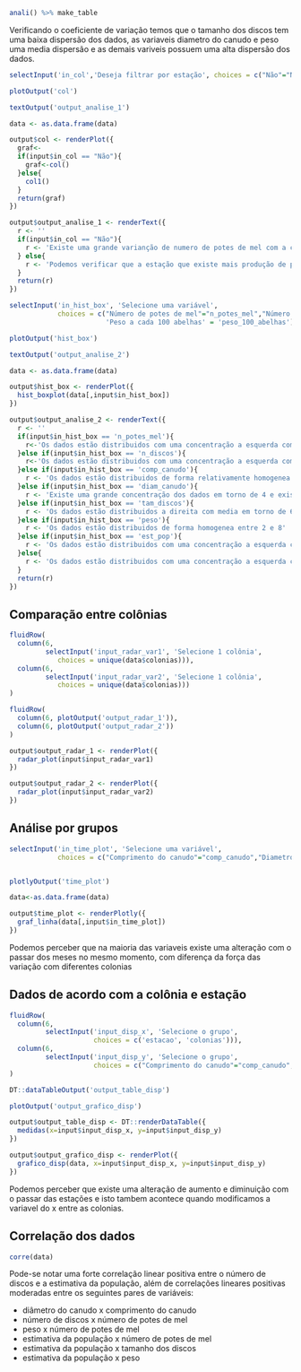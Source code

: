 
```r
anali() %>% make_table
```
Verificando o coeficiente de variação temos que o tamanho dos discos tem uma baixa dispersão dos dados, as variaveis diametro do canudo e peso uma media dispersão e as demais variveis possuem uma alta dispersão dos dados.

```r
selectInput('in_col','Deseja filtrar por estação', choices = c("Não"="Não", "Sim"="Sim"))

plotOutput('col')

textOutput('output_analise_1')
```

```r

data <- as.data.frame(data)

output$col <- renderPlot({
  graf<-
  if(input$in_col == "Não"){
    graf<-col()
  }else{
    col1()
  }
  return(graf)
})

output$output_analise_1 <- renderText({
  r <- ''
  if(input$in_col == "Não"){
    r <- 'Existe uma grande varianção de numero de potes de mel com a colonia 7 com 20 potes de mel e colonia 9 com 627 colonia '
  } else{
    r <- 'Podemos verificar que a estação que existe mais produção de potes de mel é na primavera seguida do inverno, e a estção que houve a menor produção foi o Verão'
  }
  return(r)
})
```

```r
selectInput('in_hist_box', 'Selecione uma variável', 
            choices = c("Número de potes de mel"="n_potes_mel","Número de discos"= "n_discos","Comprimento do canudo"="comp_canudo","Diametro do canudo"="diam_canudo","Tamanho dos discos"="tam_discos","Peso"="peso","Estimativa populacional"="est_pop",
                        'Peso a cada 100 abelhas' = 'peso_100_abelhas'))

plotOutput('hist_box')

textOutput('output_analise_2')

```

```r

data <- as.data.frame(data)

output$hist_box <- renderPlot({
  hist_boxplot(data[,input$in_hist_box])
})

output$output_analise_2 <- renderText({
  r <- ''
  if(input$in_hist_box == 'n_potes_mel'){
    r<-'Os dados estão distribuidos com uma concentração a esquerda com media em torno de 15, e possui outliers a direita' 
  }else if(input$in_hist_box == 'n_discos'){
    r<-'Os dados estão distribuidos com uma concentração a esquerda com media em torno de 12,5, e possui outliers a direita'
  }else if(input$in_hist_box == 'comp_canudo'){
    r <- 'Os dados estão distribuidos de forma relativamente homogenea entre 0 e 12, e possui poucos outliers a direita '
  }else if(input$in_hist_box == 'diam_canudo'){
    r <- 'Existe uma grande concentração dos dados em torno de 4 e existe poucos outliers a esquerda'
  }else if(input$in_hist_box == 'tam_discos'){
    r <- 'Os dados estão distribuidos a direita com media em torno de 6,5 e possui poucos outliers a esquerda'
  }else if(input$in_hist_box == 'peso'){
    r <- 'Os dados estão distribuidos de forma homogenea entre 2 e 8'
  }else if(input$in_hist_box == 'est_pop'){
    r <- 'Os dados estão distribuidos com uma concentração a esquerda com media em torno de 3000, e possui outliers a direita'
  }else{
    r <- 'Os dados estão distribuidos com uma concentração a esquerda com media em torno de 0,2, e possui outliers a direita'
  }
  return(r)
})
```


## Comparação entre colônias

```r
fluidRow(
  column(6,
         selectInput('input_radar_var1', 'Selecione 1 colônia', 
            choices = unique(data$colonias))),
  column(6,
         selectInput('input_radar_var2', 'Selecione 1 colônia', 
            choices = unique(data$colonias)))
)
```

```r
fluidRow(
  column(6, plotOutput('output_radar_1')),
  column(6, plotOutput('output_radar_2'))
)
```

```r
output$output_radar_1 <- renderPlot({
  radar_plot(input$input_radar_var1)
})

output$output_radar_2 <- renderPlot({
  radar_plot(input$input_radar_var2)
})
```


## Análise por grupos

```r
selectInput('in_time_plot', 'Selecione uma variável', 
            choices = c("Comprimento do canudo"="comp_canudo","Diametro do canudo"="diam_canudo", "Número de potes de mel"="n_potes_mel","Número de discos"= "n_discos","Tamanho dos discos"="tam_discos","Peso"="peso","Estimativa populacional"="est_pop", 'Peso a cada 100 abelhas' = 'peso_100_abelhas'))


plotlyOutput('time_plot')
```


```r
data<-as.data.frame(data)

output$time_plot <- renderPlotly({
  graf_linha(data[,input$in_time_plot])
})
```

Podemos perceber que na maioria das variaveis existe uma alteração com o passar dos meses no mesmo momento, com diferença da força das variação com diferentes colonias

## Dados de acordo com a colônia e estação

```r
fluidRow(
  column(6,
         selectInput('input_disp_x', 'Selecione o grupo', 
                     choices = c('estacao', 'colonias'))),
  column(6,
         selectInput('input_disp_y', 'Selecione o grupo', 
                     choices = c("Comprimento do canudo"="comp_canudo","Diametro do canudo"="diam_canudo", "Número de potes de mel"="n_potes_mel","Número de discos"= "n_discos","Tamanho dos discos"="tam_discos","Peso"="peso","Estimativa populacional"="est_pop", 'Peso a cada 100 abelhas' = 'peso_100_abelhas')))
)

DT::dataTableOutput('output_table_disp')

plotOutput('output_grafico_disp')
```


```r

output$output_table_disp <- DT::renderDataTable({
  medidas(x=input$input_disp_x, y=input$input_disp_y)
})

output$output_grafico_disp <- renderPlot({
  grafico_disp(data, x=input$input_disp_x, y=input$input_disp_y)
})
```

Podemos perceber que existe uma alteração de aumento e diminuição com o passar das estações e isto tambem acontece quando modificamos a variavel do x entre as colonias.

## Correlação dos dados

```r
corre(data)
```



Pode-se notar uma forte correlação linear positiva entre o número de discos e a estimativa da população, além de correlações lineares positivas moderadas entre os seguintes pares de variáveis:

- diâmetro do canudo x comprimento do canudo
- número de discos x número de potes de mel
- peso x número de potes de mel
- estimativa da população x número de potes de mel
- estimativa da população x tamanho dos discos
- estimativa da população x peso

